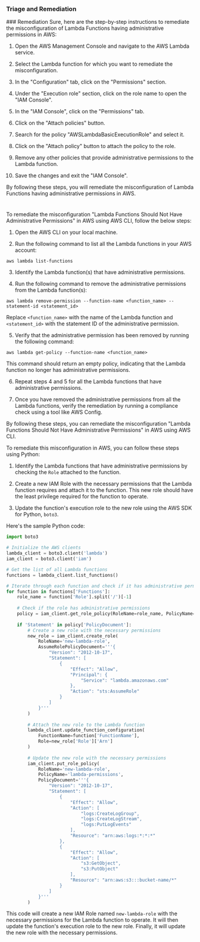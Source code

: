 
### Triage and Remediation
<Tabs>
<Tab title='Remediation'>
### Remediation

<AccordionGroup>
<Accordion title='Using Console' defaultOpen='true'>
Sure, here are the step-by-step instructions to remediate the misconfiguration of Lambda Functions having administrative permissions in AWS:

1. Open the AWS Management Console and navigate to the AWS Lambda service.

2. Select the Lambda function for which you want to remediate the misconfiguration.

3. In the "Configuration" tab, click on the "Permissions" section.

4. Under the "Execution role" section, click on the role name to open the "IAM Console".

5. In the "IAM Console", click on the "Permissions" tab.

6. Click on the "Attach policies" button.

7. Search for the policy "AWSLambdaBasicExecutionRole" and select it.

8. Click on the "Attach policy" button to attach the policy to the role.

9. Remove any other policies that provide administrative permissions to the Lambda function.

10. Save the changes and exit the "IAM Console".

By following these steps, you will remediate the misconfiguration of Lambda Functions having administrative permissions in AWS.

#
</Accordion>

<Accordion title='Using CLI'>
To remediate the misconfiguration "Lambda Functions Should Not Have Administrative Permissions" in AWS using AWS CLI, follow the below steps:

1. Open the AWS CLI on your local machine.

2. Run the following command to list all the Lambda functions in your AWS account:

```
aws lambda list-functions
```

3. Identify the Lambda function(s) that have administrative permissions.

4. Run the following command to remove the administrative permissions from the Lambda function(s):

```
aws lambda remove-permission --function-name <function_name> --statement-id <statement_id>
```

Replace `<function_name>` with the name of the Lambda function and `<statement_id>` with the statement ID of the administrative permission.

5. Verify that the administrative permission has been removed by running the following command:

```
aws lambda get-policy --function-name <function_name>
```

This command should return an empty policy, indicating that the Lambda function no longer has administrative permissions.

6. Repeat steps 4 and 5 for all the Lambda functions that have administrative permissions.

7. Once you have removed the administrative permissions from all the Lambda functions, verify the remediation by running a compliance check using a tool like AWS Config.

By following these steps, you can remediate the misconfiguration "Lambda Functions Should Not Have Administrative Permissions" in AWS using AWS CLI.
</Accordion>

<Accordion title='Using Python'>
To remediate this misconfiguration in AWS, you can follow these steps using Python:

1. Identify the Lambda functions that have administrative permissions by checking the `Role` attached to the function.

2. Create a new IAM Role with the necessary permissions that the Lambda function requires and attach it to the function. This new role should have the least privilege required for the function to operate.

3. Update the function's execution role to the new role using the AWS SDK for Python, `boto3`.

Here's the sample Python code:

```python
import boto3

# Initialize the AWS clients
lambda_client = boto3.client('lambda')
iam_client = boto3.client('iam')

# Get the list of all Lambda functions
functions = lambda_client.list_functions()

# Iterate through each function and check if it has administrative permissions
for function in functions['Functions']:
    role_name = function['Role'].split('/')[-1]
    
    # Check if the role has administrative permissions
    policy = iam_client.get_role_policy(RoleName=role_name, PolicyName='AdministratorAccess')
    
    if 'Statement' in policy['PolicyDocument']:
        # Create a new role with the necessary permissions
        new_role = iam_client.create_role(
            RoleName='new-lambda-role',
            AssumeRolePolicyDocument='''{
                "Version": "2012-10-17",
                "Statement": [
                    {
                        "Effect": "Allow",
                        "Principal": {
                            "Service": "lambda.amazonaws.com"
                        },
                        "Action": "sts:AssumeRole"
                    }
                ]
            }'''
        )
        
        # Attach the new role to the Lambda function
        lambda_client.update_function_configuration(
            FunctionName=function['FunctionName'],
            Role=new_role['Role']['Arn']
        )
        
        # Update the new role with the necessary permissions
        iam_client.put_role_policy(
            RoleName='new-lambda-role',
            PolicyName='lambda-permissions',
            PolicyDocument='''{
                "Version": "2012-10-17",
                "Statement": [
                    {
                        "Effect": "Allow",
                        "Action": [
                            "logs:CreateLogGroup",
                            "logs:CreateLogStream",
                            "logs:PutLogEvents"
                        ],
                        "Resource": "arn:aws:logs:*:*:*"
                    },
                    {
                        "Effect": "Allow",
                        "Action": [
                            "s3:GetObject",
                            "s3:PutObject"
                        ],
                        "Resource": "arn:aws:s3:::bucket-name/*"
                    }
                ]
            }'''
        )
```

This code will create a new IAM Role named `new-lambda-role` with the necessary permissions for the Lambda function to operate. It will then update the function's execution role to the new role. Finally, it will update the new role with the necessary permissions.
</Accordion>

</AccordionGroup>
</Tab>
</Tabs>
